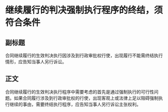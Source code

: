 # 继续履行的判决强制执行程序的终结，须符合条件
## 副标题
合同继续履行的生效判决执行因涉及到行政审批权行使，出现履行不能需终结执行情形，应告知当事人另行诉讼。
## 正文
合同继续履行的生效判决执行程序中需要考虑的首先是通过强制执行的可行性问题。如果合同履行涉及到行政审批权的行使，出现客观上或法律上足以阻碍强制执行继续的事由，需要终结执行程序，应告知当事人另行诉讼主张权利。